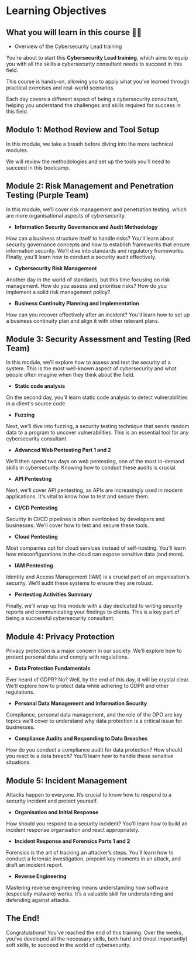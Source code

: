 # Learning Objectives

## What you will learn in this course 🧐🧐

- Overview of the Cybersecurity Lead training

You're about to start this **Cybersecurity Lead training**, which aims to equip you with all the skills a cybersecurity consultant needs to succeed in this field.

This course is hands-on, allowing you to apply what you've learned through practical exercises and real-world scenarios.

Each day covers a different aspect of being a cybersecurity consultant, helping you understand the challenges and skills required for success in this field.

## Module 1: Method Review and Tool Setup

In this module, we take a breath before diving into the more technical modules.

We will review the methodologies and set up the tools you'll need to succeed in this bootcamp.

## Module 2: Risk Management and Penetration Testing (Purple Team)

In this module, we’ll cover risk management and penetration testing, which are more organisational aspects of cybersecurity.

- **Information Security Governance and Audit Methodology**

How can a business structure itself to handle risks? You'll learn about security governance concepts and how to establish frameworks that ensure information security. We’ll dive into standards and regulatory frameworks. Finally, you’ll learn how to conduct a security audit effectively.

- **Cybersecurity Risk Management**

Another day in the world of standards, but this time focusing on risk management. How do you assess and prioritise risks? How do you implement a solid risk management policy?

- **Business Continuity Planning and Implementation**

How can you recover effectively after an incident? You’ll learn how to set up a business continuity plan and align it with other relevant plans.

## Module 3: Security Assessment and Testing (Red Team)

In this module, we’ll explore how to assess and test the security of a system. This is the most well-known aspect of cybersecurity and what people often imagine when they think about the field.

- **Static code analysis**

On the second day, you’ll learn static code analysis to detect vulnerabilities in a client's source code.

- **Fuzzing**

Next, we’ll dive into fuzzing, a security testing technique that sends random data to a program to uncover vulnerabilities. This is an essential tool for any cybersecurity consultant.

- **Advanced Web Pentesting Part 1 and 2**

We’ll then spend two days on web pentesting, one of the most in-demand skills in cybersecurity. Knowing how to conduct these audits is crucial.

- **API Pentesting**

Next, we'll cover API pentesting, as APIs are increasingly used in modern applications. It's vital to know how to test and secure them.

- **CI/CD Pentesting**

Security in CI/CD pipelines is often overlooked by developers and businesses. We’ll cover how to test and secure these tools.

- **Cloud Pentesting**

Most companies opt for cloud services instead of self-hosting. You’ll learn how misconfigurations in the cloud can expose sensitive data (and more).

- **IAM Pentesting**

Identity and Access Management (IAM) is a crucial part of an organisation's security. We’ll audit these systems to ensure they are robust.

- **Pentesting Activities Summary**

Finally, we’ll wrap up this module with a day dedicated to writing security reports and communicating your findings to clients. This is a key part of being a successful cybersecurity consultant.

## Module 4: Privacy Protection

Privacy protection is a major concern in our society. We’ll explore how to protect personal data and comply with regulations.

- **Data Protection Fundamentals**

Ever heard of GDPR? No? Well, by the end of this day, it will be crystal clear. We’ll explore how to protect data while adhering to GDPR and other regulations.

- **Personal Data Management and Information Security**

Compliance, personal data management, and the role of the DPO are key topics we’ll cover to understand why data protection is a critical issue for businesses.

- **Compliance Audits and Responding to Data Breaches**

How do you conduct a compliance audit for data protection? How should you react to a data breach? You’ll learn how to handle these sensitive situations.

## Module 5: Incident Management

Attacks happen to everyone. It’s crucial to know how to respond to a security incident and protect yourself.

- **Organisation and Initial Response**

How should you respond to a security incident? You’ll learn how to build an incident response organisation and react appropriately.

- **Incident Response and Forensics Parts 1 and 2**

Forensics is the art of tracking an attacker’s steps. You’ll learn how to conduct a forensic investigation, pinpoint key moments in an attack, and draft an incident report.

- **Reverse Engineering**

Mastering reverse engineering means understanding how software (especially malware) works. It’s a valuable skill for understanding and defending against attacks.

## The End!

Congratulations! You've reached the end of this training. Over the weeks, you’ve developed all the necessary skills, both hard and (most importantly) soft skills, to succeed in the world of cybersecurity.
